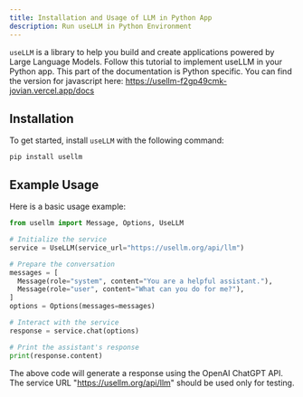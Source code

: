 ```yaml
---
title: Installation and Usage of LLM in Python App 
description: Run useLLM in Python Environment 
---
```


`useLLM` is a library to help you build and create applications powered by Large Language Models. 
Follow this tutorial to implement useLLM in your Python app. 
This part of the documentation is Python specific. You can find the version for javascript here: https://usellm-f2gp49cmk-jovian.vercel.app/docs


## Installation

To get started, install `useLLM` with the following command:

```shell
pip install usellm
```


## Example Usage 

Here is a basic usage example:

```python
from usellm import Message, Options, UseLLM

# Initialize the service
service = UseLLM(service_url="https://usellm.org/api/llm")

# Prepare the conversation
messages = [
  Message(role="system", content="You are a helpful assistant."),
  Message(role="user", content="What can you do for me?"),
]
options = Options(messages=messages)

# Interact with the service
response = service.chat(options)

# Print the assistant's response
print(response.content)
```


The above code will generate a response using the OpenAI ChatGPT API. The service URL "https://usellm.org/api/llm" should be used only for testing.


